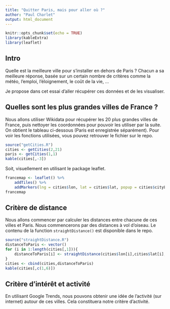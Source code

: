 ```yaml
---
title: "Quitter Paris, mais pour aller où ?"
author: "Paul Charlet"
output: html_document
---
```


```r
knitr::opts_chunk$set(echo = TRUE)
library(kableExtra)
library(leaflet)
```

## Intro

Quelle est la meilleure ville pour s'installer en dehors de Paris ? Chacun a sa meilleure réponse, basée sur un certain nombre de critères comme la météo, l'emploi, l'éloignement, le coût de la vie, ...

Je propose dans cet essai d'aller récupérer ces données et de les visualiser.

## Quelles sont les plus grandes villes de France ?

Nous allons utiliser Wikidata pour récupérer les 20 plus grandes villes de France, puis nettoyer les coordonnées pour pouvoir les utiliser par la suite. On obtient le tableau ci-dessous (Paris est enregistrée séparément). Pour voir les fonctions utilisées, vous pouvez retrouver le fichier sur le repo.

```r
source("getCities.R")
cities <- getCities(2,21)
paris <- getCities(1,1)
kable(cities[,-3])
```

Soit, visuellement en utilisant le package leaflet.

```r
francemap <- leaflet() %>%
    addTiles() %>%
    addMarkers(lng = cities$lon, lat = cities$lat, popup = cities$cityLabel)
francemap
```

## Critère de distance

Nous allons commencer par calculer les distances entre chacune de ces villes et Paris. Nous commencerons par des distances à vol d'oiseau. Le contenu de la function `straightDistance()` est disponible dans le repo.

```r
source("straightDistance.R")
distanceToParis <- vector()
for (i in 1:length(cities[,1])){
    distanceToParis[i] <- straightDistance(cities$lon[i],cities$lat[i],paris$lon,paris$lat)
}
cities <- cbind(cities,distanceToParis)
kable(cities[,c(1,6)])
```

## Critère d'intérêt et activité

En utilisant Google Trends, nous pouvons obtenir une idée de l'activité (sur internet) autour de ces villes. Cela constituera notre critère d'activité.

